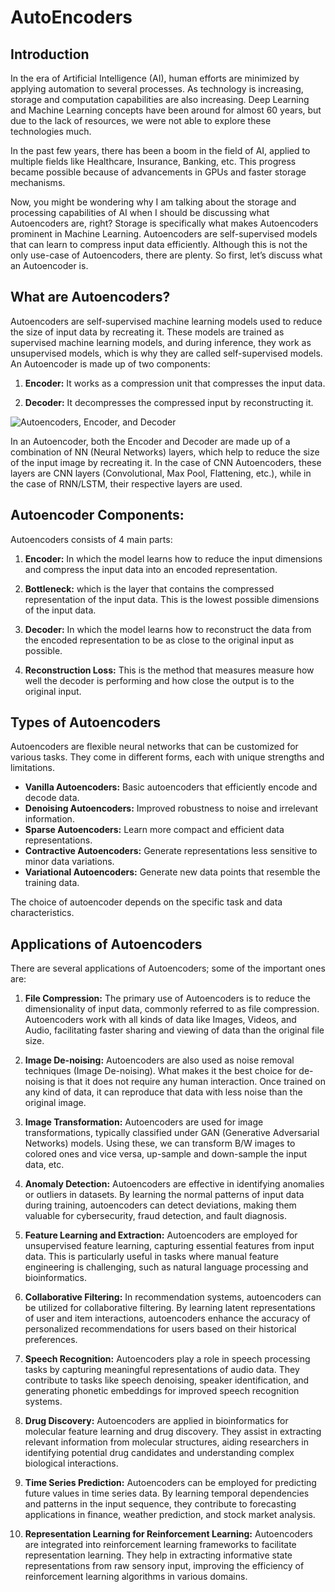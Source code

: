 # AutoEncoders

## Introduction

In the era of Artificial Intelligence (AI), human efforts are minimized by applying automation to several processes. As technology is increasing, storage and computation capabilities are also increasing. Deep Learning and Machine Learning concepts have been around for almost 60 years, but due to the lack of resources, we were not able to explore these technologies much.

In the past few years, there has been a boom in the field of AI, applied to multiple fields like Healthcare, Insurance, Banking, etc. This progress became possible because of advancements in GPUs and faster storage mechanisms.

Now, you might be wondering why I am talking about the storage and processing capabilities of AI when I should be discussing what Autoencoders are, right? Storage is specifically what makes Autoencoders prominent in Machine Learning. Autoencoders are self-supervised models that can learn to compress input data efficiently. Although this is not the only use-case of Autoencoders, there are plenty. So first, let’s discuss what an Autoencoder is.

## What are Autoencoders?

Autoencoders are self-supervised machine learning models used to reduce the size of input data by recreating it. These models are trained as supervised machine learning models, and during inference, they work as unsupervised models, which is why they are called self-supervised models. An Autoencoder is made up of two components:

1. **Encoder:** It works as a compression unit that compresses the input data.

2. **Decoder:** It decompresses the compressed input by reconstructing it.

![Autoencoders, Encoder, and Decoder](/autoencoder.png)

In an Autoencoder, both the Encoder and Decoder are made up of a combination of NN (Neural Networks) layers, which help to reduce the size of the input image by recreating it. In the case of CNN Autoencoders, these layers are CNN layers (Convolutional, Max Pool, Flattening, etc.), while in the case of RNN/LSTM, their respective layers are used.

## Autoencoder Components:

Autoencoders consists of 4 main parts:

1. **Encoder:** In which the model learns how to reduce the input dimensions and compress the input data into an encoded representation.

2. **Bottleneck:** which is the layer that contains the compressed representation of the input data. This is the lowest possible dimensions of the input data.

3. **Decoder:** In which the model learns how to reconstruct the data from the encoded representation to be as close to the original input as possible.

4. **Reconstruction Loss:** This is the method that measures measure how well the decoder is performing and how close the output is to the original input.

## Types of Autoencoders

Autoencoders are flexible neural networks that can be customized for various tasks. They come in different forms, each with unique strengths and limitations.

- **Vanilla Autoencoders:** Basic autoencoders that efficiently encode and decode data.
- **Denoising Autoencoders:** Improved robustness to noise and irrelevant information.
- **Sparse Autoencoders:** Learn more compact and efficient data representations.
- **Contractive Autoencoders:** Generate representations less sensitive to minor data variations.
- **Variational Autoencoders:** Generate new data points that resemble the training data.

The choice of autoencoder depends on the specific task and data characteristics.

## Applications of Autoencoders

There are several applications of Autoencoders; some of the important ones are:

1. **File Compression:** The primary use of Autoencoders is to reduce the dimensionality of input data, commonly referred to as file compression. Autoencoders work with all kinds of data like Images, Videos, and Audio, facilitating faster sharing and viewing of data than the original file size.

2. **Image De-noising:** Autoencoders are also used as noise removal techniques (Image De-noising). What makes it the best choice for de-noising is that it does not require any human interaction. Once trained on any kind of data, it can reproduce that data with less noise than the original image.

3. **Image Transformation:** Autoencoders are used for image transformations, typically classified under GAN (Generative Adversarial Networks) models. Using these, we can transform B/W images to colored ones and vice versa, up-sample and down-sample the input data, etc.

4. **Anomaly Detection:** Autoencoders are effective in identifying anomalies or outliers in datasets. By learning the normal patterns of input data during training, autoencoders can detect deviations, making them valuable for cybersecurity, fraud detection, and fault diagnosis.

5. **Feature Learning and Extraction:** Autoencoders are employed for unsupervised feature learning, capturing essential features from input data. This is particularly useful in tasks where manual feature engineering is challenging, such as natural language processing and bioinformatics.

6. **Collaborative Filtering:** In recommendation systems, autoencoders can be utilized for collaborative filtering. By learning latent representations of user and item interactions, autoencoders enhance the accuracy of personalized recommendations for users based on their historical preferences.

7. **Speech Recognition:** Autoencoders play a role in speech processing tasks by capturing meaningful representations of audio data. They contribute to tasks like speech denoising, speaker identification, and generating phonetic embeddings for improved speech recognition systems.

8. **Drug Discovery:** Autoencoders are applied in bioinformatics for molecular feature learning and drug discovery. They assist in extracting relevant information from molecular structures, aiding researchers in identifying potential drug candidates and understanding complex biological interactions.

9. **Time Series Prediction:** Autoencoders can be employed for predicting future values in time series data. By learning temporal dependencies and patterns in the input sequence, they contribute to forecasting applications in finance, weather prediction, and stock market analysis.

10. **Representation Learning for Reinforcement Learning:** Autoencoders are integrated into reinforcement learning frameworks to facilitate representation learning. They help in extracting informative state representations from raw sensory input, improving the efficiency of reinforcement learning algorithms in various domains.
